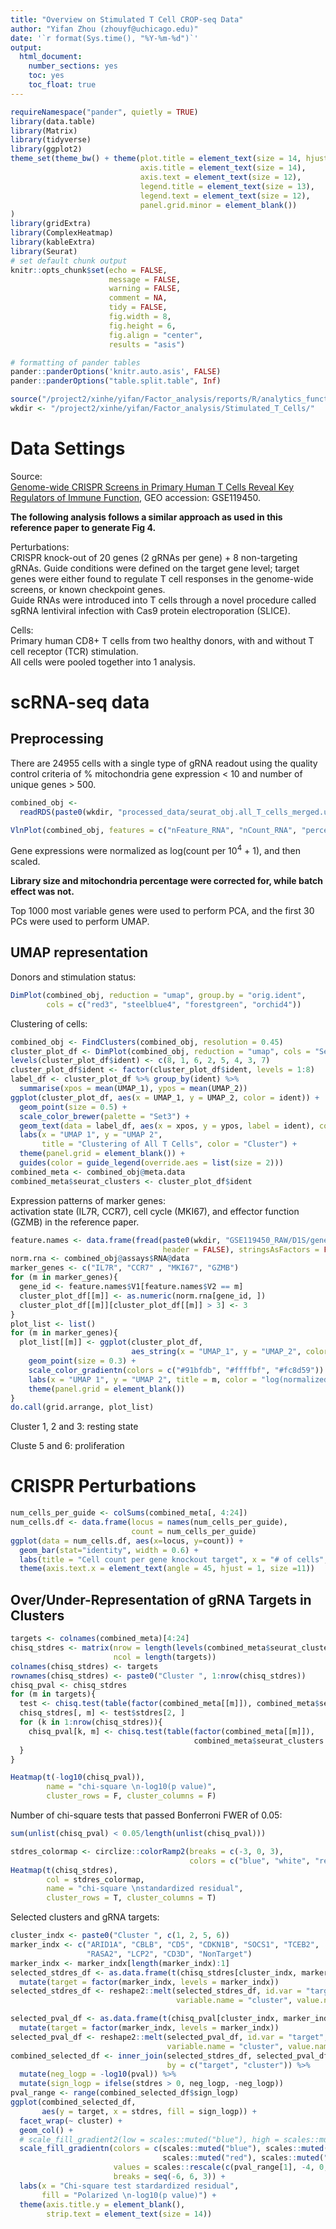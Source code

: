 ```yaml
---
title: "Overview on Stimulated T Cell CROP-seq Data"
author: "Yifan Zhou (zhouyf@uchicago.edu)"
date: '`r format(Sys.time(), "%Y-%m-%d")`'
output:
  html_document:
    number_sections: yes
    toc: yes
    toc_float: true
---
```


```r
requireNamespace("pander", quietly = TRUE)
library(data.table)
library(Matrix)
library(tidyverse)
library(ggplot2)
theme_set(theme_bw() + theme(plot.title = element_text(size = 14, hjust = 0.5),
                             axis.title = element_text(size = 14),
                             axis.text = element_text(size = 12),
                             legend.title = element_text(size = 13),
                             legend.text = element_text(size = 12),
                             panel.grid.minor = element_blank())
)
library(gridExtra)
library(ComplexHeatmap)
library(kableExtra)
library(Seurat)
# set default chunk output
knitr::opts_chunk$set(echo = FALSE,
                      message = FALSE,
                      warning = FALSE,
                      comment = NA,
                      tidy = FALSE,
                      fig.width = 8,
                      fig.height = 6,
                      fig.align = "center",
                      results = "asis")

# formatting of pander tables
pander::panderOptions('knitr.auto.asis', FALSE)
pander::panderOptions("table.split.table", Inf)
```

```r
source("/project2/xinhe/yifan/Factor_analysis/reports/R/analytics_functions.R")
wkdir <- "/project2/xinhe/yifan/Factor_analysis/Stimulated_T_Cells/"
```

# Data Settings

Source:   
[Genome-wide CRISPR Screens in Primary Human T Cells Reveal Key Regulators of Immune Function](https://www.ncbi.nlm.nih.gov/pmc/articles/PMC6689405/), GEO accession: GSE119450.

**The following analysis follows a similar approach as used in this reference paper to generate Fig 4.**

Perturbations:    
CRISPR knock-out of 20 genes (2 gRNAs per gene) + 8 non-targeting gRNAs. Guide conditions were defined on the target gene level; target genes were either found to regulate T cell responses in the genome-wide screens, or known checkpoint genes.    
Guide RNAs were introduced into T cells through a novel procedure called sgRNA lentiviral infection with Cas9 protein electroporation (SLICE).

Cells:    
Primary human CD8+ T cells from two healthy donors, with and without T cell receptor (TCR) stimulation.   
All cells were pooled together into 1 analysis.

# scRNA-seq data

## Preprocessing

There are 24955 cells with a single type of gRNA readout using the quality control criteria of % mitochondria gene expression < 10 and number of unique genes > 500.

```r
combined_obj <-
  readRDS(paste0(wkdir, "processed_data/seurat_obj.all_T_cells_merged.uncorrected.rds"))
```

```r
VlnPlot(combined_obj, features = c("nFeature_RNA", "nCount_RNA", "percent_mt"), pt.size = 0.1)
```

Gene expressions were normalized as log(count per $10^4$ + 1), and then scaled.

**Library size and mitochondria percentage were corrected for, while batch effect was not.**

Top 1000 most variable genes were used to perform PCA, and the first 30 PCs were used to perform UMAP.

## UMAP representation

Donors and stimulation status:

```r
DimPlot(combined_obj, reduction = "umap", group.by = "orig.ident",
        cols = c("red3", "steelblue4", "forestgreen", "orchid4"))
```

Clustering of cells:
```r
combined_obj <- FindClusters(combined_obj, resolution = 0.45)
cluster_plot_df <- DimPlot(combined_obj, reduction = "umap", cols = "Set3")$data
levels(cluster_plot_df$ident) <- c(8, 1, 6, 2, 5, 4, 3, 7)
cluster_plot_df$ident <- factor(cluster_plot_df$ident, levels = 1:8)
label_df <- cluster_plot_df %>% group_by(ident) %>%
  summarise(xpos = mean(UMAP_1), ypos = mean(UMAP_2))
ggplot(cluster_plot_df, aes(x = UMAP_1, y = UMAP_2, color = ident)) +
  geom_point(size = 0.5) +
  scale_color_brewer(palette = "Set3") +
  geom_text(data = label_df, aes(x = xpos, y = ypos, label = ident), color = "black") +
  labs(x = "UMAP 1", y = "UMAP 2",
       title = "Clustering of All T Cells", color = "Cluster") +
  theme(panel.grid = element_blank()) +
  guides(color = guide_legend(override.aes = list(size = 2)))
combined_meta <- combined_obj@meta.data
combined_meta$seurat_clusters <- cluster_plot_df$ident
```

Expression patterns of marker genes:    
activation state (IL7R, CCR7), cell cycle (MKI67), and effector function (GZMB) in the reference paper.
```r
feature.names <- data.frame(fread(paste0(wkdir, "GSE119450_RAW/D1S/genes.tsv"),
                                  header = FALSE), stringsAsFactors = FALSE)
norm.rna <- combined_obj@assays$RNA@data
marker_genes <- c("IL7R", "CCR7" , "MKI67", "GZMB")
for (m in marker_genes){
  gene_id <- feature.names$V1[feature.names$V2 == m]
  cluster_plot_df[[m]] <- as.numeric(norm.rna[gene_id, ])
  cluster_plot_df[[m]][cluster_plot_df[[m]] > 3] <- 3
}
plot_list <- list()
for (m in marker_genes){
  plot_list[[m]] <- ggplot(cluster_plot_df,
                           aes_string(x = "UMAP_1", y = "UMAP_2", color = m)) +
    geom_point(size = 0.3) +
    scale_color_gradientn(colors = c("#91bfdb", "#ffffbf", "#fc8d59")) +
    labs(x = "UMAP 1", y = "UMAP 2", title = m, color = "log(normalized\nexpression)") +
    theme(panel.grid = element_blank())
}
do.call(grid.arrange, plot_list)
```

Cluster 1, 2 and 3: resting state

Cluste 5 and 6: proliferation

# CRISPR Perturbations

```r
num_cells_per_guide <- colSums(combined_meta[, 4:24])
num_cells.df <- data.frame(locus = names(num_cells_per_guide),
                           count = num_cells_per_guide)
ggplot(data = num_cells.df, aes(x=locus, y=count)) +
  geom_bar(stat="identity", width = 0.6) +
  labs(title = "Cell count per gene knockout target", x = "# of cells", y = "Count") +
  theme(axis.text.x = element_text(angle = 45, hjust = 1, size =11))
```

## Over/Under-Representation of gRNA Targets in Clusters

```r
targets <- colnames(combined_meta)[4:24]
chisq_stdres <- matrix(nrow = length(levels(combined_meta$seurat_clusters)),
                       ncol = length(targets))
colnames(chisq_stdres) <- targets
rownames(chisq_stdres) <- paste0("Cluster ", 1:nrow(chisq_stdres))
chisq_pval <- chisq_stdres
for (m in targets){
  test <- chisq.test(table(factor(combined_meta[[m]]), combined_meta$seurat_clusters))
  chisq_stdres[, m] <- test$stdres[2, ]
  for (k in 1:nrow(chisq_stdres)){
    chisq_pval[k, m] <- chisq.test(table(factor(combined_meta[[m]]),
                                         combined_meta$seurat_clusters == k))$p.value
  }
}
```

```r
Heatmap(t(-log10(chisq_pval)),
        name = "chi-square \n-log10(p value)",
        cluster_rows = F, cluster_columns = F)
```

Number of chi-square tests that passed Bonferroni FWER of 0.05:

```r
sum(unlist(chisq_pval) < 0.05/length(unlist(chisq_pval)))
```

```r
stdres_colormap <- circlize::colorRamp2(breaks = c(-3, 0, 3),
                                        colors = c("blue", "white", "red"))
Heatmap(t(chisq_stdres),
        col = stdres_colormap,
        name = "chi-square \nstandardized residual",
        cluster_rows = T, cluster_columns = T)
```

Selected clusters and gRNA targets:

```r
cluster_indx <- paste0("Cluster ", c(1, 2, 5, 6))
marker_indx <- c("ARID1A", "CBLB", "CD5", "CDKN1B", "SOCS1", "TCEB2",
                 "RASA2", "LCP2", "CD3D", "NonTarget")
marker_indx <- marker_indx[length(marker_indx):1]
selected_stdres_df <- as.data.frame(t(chisq_stdres[cluster_indx, marker_indx])) %>%
  mutate(target = factor(marker_indx, levels = marker_indx))
selected_stdres_df <- reshape2::melt(selected_stdres_df, id.var = "target",
                                     variable.name = "cluster", value.name = "stdres")

selected_pval_df <- as.data.frame(t(chisq_pval[cluster_indx, marker_indx])) %>%
  mutate(target = factor(marker_indx, levels = marker_indx))
selected_pval_df <- reshape2::melt(selected_pval_df, id.var = "target",
                                   variable.name = "cluster", value.name = "pval")
combined_selected_df <- inner_join(selected_stdres_df, selected_pval_df,
                                   by = c("target", "cluster")) %>%
  mutate(neg_logp = -log10(pval)) %>%
  mutate(sign_logp = ifelse(stdres > 0, neg_logp, -neg_logp))
pval_range <- range(combined_selected_df$sign_logp)
ggplot(combined_selected_df,
       aes(y = target, x = stdres, fill = sign_logp)) +
  facet_wrap(~ cluster) +
  geom_col() +
  # scale_fill_gradient2(low = scales::muted("blue"), high = scales::muted("red")) +
  scale_fill_gradientn(colors = c(scales::muted("blue"), scales::muted("blue"), "white",
                                  scales::muted("red"), scales::muted("red")),
                       values = scales::rescale(c(pval_range[1], -4, 0, 4, pval_range[2])),
                       breaks = seq(-6, 6, 3)) +
  labs(x = "Chi-square test stardardized residual",
       fill = "Polarized \n-log10(p value)") +
  theme(axis.title.y = element_blank(),
        strip.text = element_text(size = 14))
```

